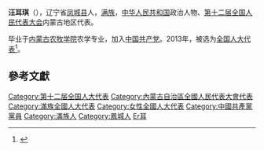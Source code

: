 '''汪耳琪'''（{{bd|1962年||}}），辽宁省[[凤城县|凤城县]]人，[[满族|满族]]，[[中华人民共和国|中华人民共和国]]政治人物、[[第十二届全国人民代表大会|第十二届全国人民代表大会]]内蒙古地区代表。

毕业于[[内蒙古农牧学院|内蒙古农牧学院]]农学专业，加入[[中国共产党|中国共产党]]。2013年，被选为[[全国人大代表|全国人大代表]]<ref>{{cite news|title=全国人大代表信息-汪耳琪|url= http://210.82.31.1:8084/delegate/viewDelegate.action?dbid=120324|accessdate=2013-03-28|newspaper=全国人大网}}{{Dead link|date=2020年1月 |bot=InternetArchiveBot |fix-attempted=yes }}</ref>。

==參考文獻==
{{reflist}}
{{中国政治人物小作品}}
{{DEFAULTSORT:Wang汪}}
[[Category:第十二届全国人大代表|Category:第十二届全国人大代表]]
[[Category:內蒙古自治區全國人民代表大會代表|Category:內蒙古自治區全國人民代表大會代表]]
[[Category:滿族全國人大代表|Category:滿族全國人大代表]]
[[Category:女性全國人大代表|Category:女性全國人大代表]]
[[Category:中國共產黨黨員|Category:中國共產黨黨員]]
[[Category:滿族人|Category:滿族人]]
[[Category:鳳城人|Category:鳳城人]]
[[Category:汪姓|Er耳]]